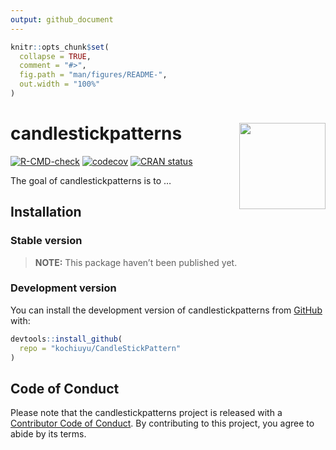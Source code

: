 ```yaml
---
output: github_document
---
```


<!-- README.md is generated from README.Rmd. Please edit that file -->

```r
knitr::opts_chunk$set(
  collapse = TRUE,
  comment = "#>",
  fig.path = "man/figures/README-",
  out.width = "100%"
)
```

# candlestickpatterns <img src="man/figures/logo.png" align="right" height="138" alt="" />

<!-- badges: start -->
[![R-CMD-check](https://github.com/serkor1/candlestick-patterns/actions/workflows/R-CMD-check.yaml/badge.svg)](https://github.com/serkor1/candlestick-patterns/actions/workflows/R-CMD-check.yaml)
[![codecov](https://codecov.io/gh/serkor1/candlestick-patterns/graph/badge.svg?token=D3Z3J1ILFQ)](https://codecov.io/gh/serkor1/candlestick-patterns)
[![CRAN status](https://www.r-pkg.org/badges/version/candlestickpatterns)](https://CRAN.R-project.org/package=candlestickpatterns)
<!-- badges: end -->

The goal of candlestickpatterns is to ...

## Installation

### Stable version

> **NOTE:** This package haven't been published yet.

### Development version

You can install the development version of candlestickpatterns from [GitHub](https://github.com/) with:

```r
devtools::install_github(
  repo = "kochiuyu/CandleStickPattern"
)
```

## Code of Conduct
  
Please note that the candlestickpatterns project is released with a [Contributor Code of Conduct](https://contributor-covenant.org/version/2/1/CODE_OF_CONDUCT.html). By contributing to this project, you agree to abide by its terms.
